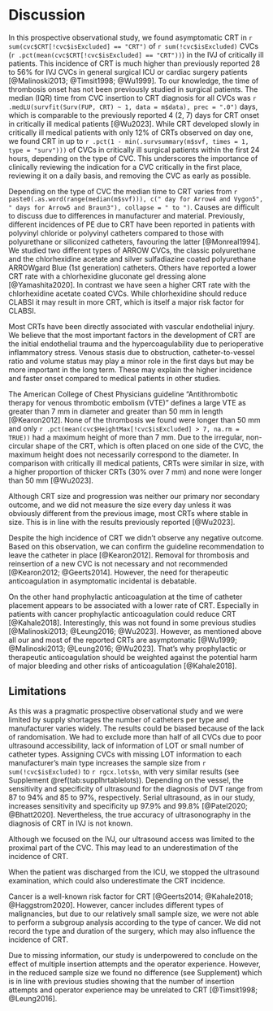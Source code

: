 # Discussion

In this prospective observational study,
we found asymptomatic CRT in `r sum(cvc$CRT[!cvc$isExcluded] == "CRT")` of `r sum(!cvc$isExcluded)` CVCs (`r .pct(mean(cvc$CRT[!cvc$isExcluded] == "CRT"))`) in the IVJ of critically ill patients.
This incidence of CRT is much higher than previously reported 28 to 56% for IVJ CVCs in general surgical ICU or cardiac surgery patients [@Malinoski2013; @Timsit1998; @Wu1999].
To our knowledge, the time of thrombosis onset has not been previously studied in surgical patients.
The median (IQR) time from CVC insertion to CRT diagnosis for all CVCs was `r .medLU(survfit(Surv(FUP, CRT) ~ 1, data = m$data), prec = ".0")` days, which is comparable to the previously reported 4 (2, 7) days for CRT onset in critically ill medical patients [@Wu2023].
While CRT developed slowly in critically ill medical patients with only 12% of CRTs observed on day one, we found CRT in up to `r .pct(1 - min(.survsummary(m$svf, times = 1, type = "surv")))` of CVCs in critically ill surgical patients within the first 24 hours, depending on the type of CVC.
This underscores the importance of clinically reviewing the indication for a CVC critically in the first place, reviewing it on a daily basis, and removing the CVC as early as possible.

Depending on the type of CVC the median time to CRT
varies from `r paste0(.as.word(range(median(m$svf))), c(" day for Arrow4 and Vygon5", " days for Arrow5 and Braun3"), collapse = " to ")`.
Causes are difficult to discuss due to differences in manufacturer and material.
Previously, different incidences of PE due to CRT have been reported in patients with
polyvinyl chloride or polyvinyl catheters compared to those with
polyurethane or siliconized catheters, favouring the latter [@Monreal1994].
We studied two different types of ARROW CVCs, the classic polyurethane and the
chlorhexidine acetate and silver sulfadiazine coated polyurethane ARROWgard Blue (1st generation) catheters.
Others have reported a lower CRT rate with a chlorhexidine gluconate gel dressing alone [@Yamashita2020].
In contrast we have seen a higher CRT rate with the chlorhexidine acetate coated CVCs.
While chlorhexidine should reduce CLABSI it may result in more CRT, which is itself a major risk factor for CLABSI.

Most CRTs have been directly associated with vascular endothelial injury.
We believe that the most important factors in the development of CRT are the initial endothelial trauma and the hypercoagulability due to perioperative inflammatory stress.
Venous stasis due to obstruction, catheter-to-vessel ratio and volume status may play a minor role in the first days but may be more important in the long term.
These may explain the higher incidence and faster onset compared to medical patients in other studies.

The American College of Chest Physicians guideline "Antithrombotic therapy for venous thrombotic embolism (VTE)" defines a large VTE as greater than 7 mm in diameter and greater than 50 mm in length [@Kearon2012].
None of the thrombosis we found were longer than 50 mm and only `r .pct(mean(cvc$HeightMax[!cvc$isExcluded] > 7, na.rm = TRUE))` had a maximum height of more than 7 mm.
Due to the irregular, non-circular shape of the CRT, which is often placed on one side of the CVC, the maximum height does not necessarily correspond to the diameter.
In comparison with critically ill medical patients, CRTs were similar in size, with a higher proportion of thicker CRTs (30% over 7 mm) and none were longer than 50 mm [@Wu2023].

Although CRT size and progression was neither our primary nor secondary outcome, and we did not measure the size every day unless it was obviously different from the previous image, most CRTs where stable in size.
This is in line with the results previously reported [@Wu2023].

Despite the high incidence of CRT we didn't observe any negative outcome.
Based on this observation, we can confirm the guideline recommendation to leave the catheter in place [@Kearon2012].
Removal for thrombosis and reinsertion of a new CVC is not necessary and not recommended [@Kearon2012; @Geerts2014].
However, the need for therapeutic anticoagulation in asymptomatic incidental is debatable.

On the other hand prophylactic anticoagulation at the time of catheter placement appears to be associated with a lower rate of CRT.
Especially in patients with cancer prophylactic anticoagulation could reduce CRT [@Kahale2018].
Interestingly, this was not found in some previous studies [@Malinoski2013; @Leung2016; @Wu2023].
However, as mentioned above all our and most of the reported CRTs are asymptomatic [@Wu1999; @Malinoski2013; @Leung2016; @Wu2023].
That's why prophylactic or therapeutic anticoagulation should be weighted against the potential harm of major bleeding and other risks of anticoagulation [@Kahale2018].

## Limitations

As this was a pragmatic prospective observational study and we were limited by
supply shortages the number of catheters per type and manufacturer varies widely.
The results could be biased because of the lack of randomisation.
We had to exclude more than half of all CVCs due to poor ultrasound accessibility, lack of information of LOT or small number of catheter types.
Assigning CVCs with missing LOT information to each manufacturer's main type increases the sample size from `r sum(!cvc$isExcluded)` to `r rgcx.lots$n`, with very similar results (see Supplement \@ref(tab:supplhrtablelots)).
Depending on the vessel, the sensitivity and specificity of ultrasound for the diagnosis of DVT range from 87 to 94% and 85 to 97%, respectively.
Serial ultrasound, as in our study, increases sensitivity and specificity up 97.9% and 99.8% [@Patel2020; @Bhatt2020].
Nevertheless, the true accuracy of ultrasonography in the diagnosis of CRT in IVJ is not known.

Although we focused on the IVJ, our ultrasound access was limited to the proximal part of the CVC.
This may lead to an underestimation of the incidence of CRT.

When the patient was discharged from the ICU, we stopped the ultrasound examination, which could also underestimate the CRT incidence.

Cancer is a well-known risk factor for CRT [@Geerts2014; @Kahale2018; @Haggstrom2020].
However, cancer includes different types of malignancies, but due to our relatively small sample size, we were not able to perform a subgroup analysis according to the type of cancer.
We did not record the type and duration of the surgery, which may also influence the incidence of CRT.

Due to missing information, our study is underpowered to conclude on the effect of multiple insertion attempts and the operator experience.
However, in the reduced sample size we found no difference (see Supplement) which is in line with previous studies showing that the number of insertion attempts and operator experience may be unrelated to CRT [@Timsit1998; @Leung2016].
